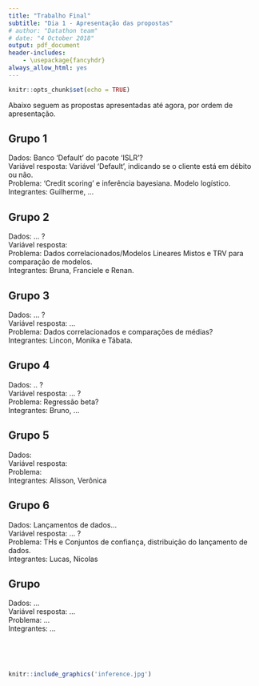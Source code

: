 ```yaml
---
title: "Trabalho Final"
subtitle: "Dia 1 - Apresentação das propostas"
# author: "Datathon team"
# date: "4 October 2018"
output: pdf_document
header-includes:
    - \usepackage{fancyhdr}
always_allow_html: yes
---
```

\addtolength{\headheight}{1.0cm} 
\pagestyle{fancyplain} 
\rhead{\includegraphics[height=1.5cm]{/cloud/project/aulas/Logo-40-anos-estatistica.png}}
\lhead{\includegraphics[height=1.5cm]{/cloud/project/aulas/logoIME60.jpg}}
\chead{UNIVERSIDADE FEDERAL DO RIO GRANDE DO SUL \\
INSTITUTO DE MATEM?TICA E ESTATÍSTICA \\
DEPARTAMENTO DE ESTATÍSTICA \\
\vspace{0.3cm}
MAT02026 - INFERÊNCIA B - 2019/1
}
\renewcommand{\headrulewidth}{0pt} 

```r
knitr::opts_chunk$set(echo = TRUE)
```

Abaixo seguem as propostas apresentadas até agora, por ordem de apresentação.

## Grupo 1
<!-- Nota 0.5 -->
Dados: Banco 'Default' do pacote 'ISLR'?   
Variável resposta: Variável 'Default', indicando se o cliente está em débito ou não.  
Problema: 'Credit scoring' e inferência bayesiana. Modelo logístico.    
Integrantes: Guilherme, ...  


## Grupo 2 
<!-- Nota 0.5 -->
Dados: ... ?    
Variável resposta:   
Problema: Dados correlacionados/Modelos Lineares Mistos e TRV para comparação de modelos.  
Integrantes: Bruna, Franciele e Renan.    


## Grupo 3
<!-- 0.5 -->
Dados: ... ?  
Variável resposta: ...     
Problema: Dados correlacionados e comparações de médias?     
Integrantes: Lincon, Monika e Tábata.   


## Grupo 4
<!-- Nota 0.5 -->
Dados: .. ?  
Variável resposta: ... ?  
Problema: Regressão beta?  
Integrantes: Bruno, ...  


## Grupo 5
<!-- 0.5 -->
Dados:  
Variável resposta:  
Problema:  
Integrantes: Alisson, Verônica  


## Grupo 6
<!-- Nota 0.5 -->
Dados: Lançamentos de dados...  
Variável resposta: ... ?  
Problema: THs e Conjuntos de confiança, distribuição do lançamento de dados.  
Integrantes: Lucas, Nicolas  


## Grupo 
<!-- ? -->
<!-- Nota 1.0 -->
Dados: ...  
Variável resposta: ...  
Problema: ...  
Integrantes: ...  


&nbsp;

&nbsp;


```r
knitr::include_graphics('inference.jpg')
```
